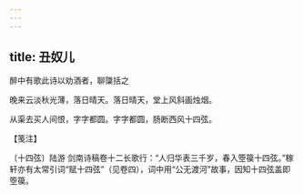 ```yaml
---
---
---
```

title: 丑奴儿
---



醉中有歌此诗以劝酒者，聊櫽括之





晚来云淡秋光薄，落日晴天。落日晴天，堂上风斜画烛烟。

从渠去买人间恨，字字都圆。字字都圆，肠断西风十四弦。





【笺注】


〔十四弦〕陆游 剑南诗稿卷十二长歌行：“人归华表三千岁，春入箜篌十四弦。”稼轩亦有太常引词“赋十四弦”（见卷四），词中用“公无渡河”故事，因知十四弦盖即箜篌。